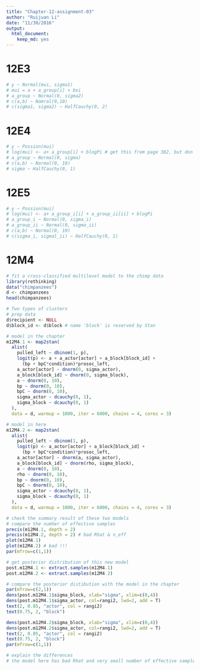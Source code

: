 ```yaml
---
title: "Chapter-12-assignment-03"
author: "Ruijuan Li"
date: "11/30/2016"
output: 
  html_document: 
    keep_md: yes
---
```


# 12E3
```r
# y ~ Normal(mui, sigma1)
# mui = a + a_group[i] + bxi
# a_group ~ Normal(0, sigma2)
# c(a,b) ~ Nomral(0,10)
# c(sigma1, sigma2) ~ HalfCauchy(0, 2)
```

# 12E4
```r
# y ~ Possion(mui)
# log(mui) <- a+ a_group[i] + blogPi # get this from page 382, but don't understand the log part... 
# a_group ~ Normal(0, sigma)
# c(a,b) ~ Normal(0, 10)
# sigma ~ HalfCauchy(0, 1)
```

# 12E5
```r
# y ~ Possion(mui)
# log(mui) <- a+ a_group_i[i] + a_group_ii[ii] + blogPi 
# a_group_i ~ Normal(0, sigma_i)
# a_group_ii ~ Normal(0, sigma_ii)
# c(a,b) ~ Normal(0, 10)
# c(sigma_i, sigmal_ii) ~ HalfCauchy(0, 1)
```

# 12M4 
```r
# fit a cross-classified multilevel model to the chimp data 
library(rethinking)
data("chimpanzees")
d <- chimpanzees
head(chimpanzees)

# Two types of clusters 
# prep data 
d$recipient <- NULL
d$block_id <- d$block # name 'block' is reserved by Stan 

# model in the chapter 
m12M4.1 <- map2stan(
  alist(
    pulled_left ~ dbinom(1, p), 
    logit(p) <- a + a_actor[actor] + a_block[block_id] + 
      (bp + bpC*condition)*prosoc_left,
    a_actor[actor] ~ dnorm(0, sigma_actor), 
    a_block[block_id] ~ dnorm(0, sigma_block), 
    a ~ dnorm(0, 10), 
    bp ~ dnorm(0, 10), 
    bpC ~ dnorm(0, 10), 
    sigma_actor ~ dcauchy(0, 1), 
    sigma_block ~ dcauchy(0, 1)
  ), 
  data = d, warmup = 1000, iter = 6000, chains = 4, cores = 3)

# model in here 
m12M4.2 <- map2stan(
  alist(
    pulled_left ~ dbinom(1, p), 
    logit(p) <- a_actor[actor] + a_block[block_id] + 
      (bp + bpC*condition)*prosoc_left,
    a_actor[actor] ~ dnorm(a, sigma_actor), 
    a_block[block_id] ~ dnorm(rho, sigma_block), 
    a ~ dnorm(0, 10), 
    rho ~ dnorm(0, 10),
    bp ~ dnorm(0, 10), 
    bpC ~ dnorm(0, 10), 
    sigma_actor ~ dcauchy(0, 1), 
    sigma_block ~ dcauchy(0, 1)
  ), 
  data = d, warmup = 1000, iter = 6000, chains = 4, cores = 3)

# check the summary result of these two models 
# compare the numher of effective samples 
precis(m12M4.1, depth = 2)
precis(m12M4.2, depth = 2) # bad Rhat & n_eff 
plot(m12M4.1)
plot(m12M4.2) # bad !!! 
par(mfrow=c(1,1))

# get posterior distribution of this new model 
post.m12M4.1 <- extract.samples(m12M4.1)
post.m12M4.2 <- extract.samples(m12M4.2)

# compare the posterior distibution with the model in the chapter 
par(mfrow=c(2,1))
dens(post.m12M4.1$sigma_block, xlab="sigma", xlim=c(0,4))
dens(post.m12M4.1$sigma_actor, col=rangi2, lwd=2, add = T)
text(2, 0.85, "actor", col = rangi2)
text(0.75, 2, "block")

dens(post.m12M4.2$sigma_block, xlab="sigma", xlim=c(0,4))
dens(post.m12M4.2$sigma_actor, col=rangi2, lwd=2, add = T)
text(2, 0.85, "actor", col = rangi2)
text(0.75, 2, "block")
par(mfrow=c(1,1))

# explain the differences
# the model here has bad Rhat and very small number of effective samples. Also a narrower posterior distribution of sigma compared to the model created in the chapter, although the peak is about the same. Why???? because the non-zero alpha ...  
```





